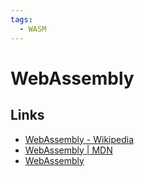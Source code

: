 ```yaml
---
tags:
  - WASM
---
```


# WebAssembly

## Links

- [WebAssembly - Wikipedia](https://en.wikipedia.org/wiki/WebAssembly)
- [WebAssembly | MDN](https://developer.mozilla.org/en-US/docs/WebAssembly)
- [WebAssembly](https://webassembly.org/)
